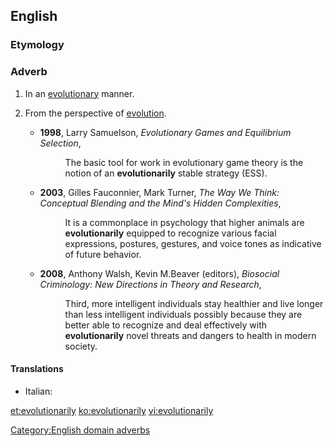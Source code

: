 ==English==

===Etymology===
{{suffix|evolutionary|ly}}

===Adverb===
{{en-adv}}

# In an [[evolutionary]] manner.
# {{context|domain}} From the perspective of [[evolution]].
#* '''1998''', Larry Samuelson, ''Evolutionary Games and Equilibrium Selection'',
#*: The basic tool for work in evolutionary game theory is the notion of an '''evolutionarily''' stable strategy (ESS).
#* '''2003''', Gilles Fauconnier, Mark Turner, ''The Way We Think: Conceptual Blending and the Mind's Hidden Complexities'',
#*: It is a commonplace in psychology that higher animals are '''evolutionarily''' equipped to recognize various facial expressions, postures, gestures, and voice tones as indicative of future behavior.
#* '''2008''', Anthony Walsh, Kevin M.Beaver (editors), ''Biosocial Criminology: New Directions in Theory and Research'',
#*: Third, more intelligent individuals stay healthier and live longer than less intelligent individuals possibly because they are better able to recognize and deal effectively with '''evolutionarily''' novel threats and dangers to health in modern society.

====Translations====
{{trans-top|From the perspective of evolution}}
* Italian: {{t-|it|evolutivamente}}
{{trans-mid}}
{{trans-bottom}}

[[Category:English domain adverbs]]

[[et:evolutionarily]]
[[ko:evolutionarily]]
[[vi:evolutionarily]]